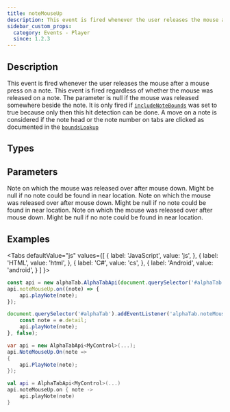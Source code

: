 ```yaml
---
title: noteMouseUp
description: This event is fired whenever the user releases the mouse after a mouse press on a note.
sidebar_custom_props:
  category: Events - Player
  since: 1.2.3
---
```


<SinceBadge since="1.2.3" />


## Description
This event is fired whenever the user releases the mouse after a mouse press on a note.
This event is fired regardless of whether the mouse was released on a note.
The parameter is null if the mouse was released somewhere beside the note.
It is only fired if [`includeNoteBounds`](/docs/reference/settings/core/includenotebounds) was set to true because
only then this hit detection can be done. A move on a note is considered if the note head or the note number on tabs are clicked as documented in the [`boundsLookup`](/docs/reference/scorerenderer/boundslookup)

<EventDescription metadata={metadata} />

## Types

<TypeTable>
    <TypeRow type="js" name="function(note)" />    
    <TypeRow type="net" name="Action<AlphaTab.Model.Note>" />    
    <TypeRow type="android" name="(note: AlphaTab.Model.Note) -> Unit" />    
</TypeTable>

## Parameters

<ParameterTable>
    <ParameterRow platform="js" name="note" type="alphaTab.model.Note">
        Note on which the mouse was released over after mouse down.
        Might be null if no note could be found in near location.
    </ParameterRow>
    <ParameterRow platform="net" name="note" type="AlphaTab.Model.Note">
        Note on which the mouse was released over after mouse down.
        Might be null if no note could be found in near location.
    </ParameterRow>
    <ParameterRow platform="android" name="note" type="alphaTab.model.Note">
        Note on which the mouse was released over after mouse down.
        Might be null if no note could be found in near location.
    </ParameterRow>
</ParameterTable>

## Examples

<Tabs
  defaultValue="js"
  values={[
    { label: 'JavaScript', value: 'js', },
    { label: 'HTML', value: 'html', },
    { label: 'C#', value: 'cs', },
    { label: 'Android', value: 'android', }
  ]
}>
<TabItem value="js">

```js
const api = new alphaTab.AlphaTabApi(document.querySelector('#alphaTab'));
api.noteMouseUp.on((note) => {
    api.playNote(note);
});
```

</TabItem>
<TabItem value="html">

```js
document.querySelector('#alphaTab').addEventListener('alphaTab.noteMouseUp', (e) => {
    const note = e.detail;
    api.playNote(note);
}, false);
```

</TabItem>
<TabItem value="cs">

```cs
var api = new AlphaTabApi<MyControl>(...);
api.NoteMouseUp.On(note => 
{
    api.PlayNote(note);
});
```

</TabItem>
<TabItem value="android">

```kotlin
val api = AlphaTabApi<MyControl>(...)
api.noteMouseUp.on { note ->
    api.playNote(note)
}
```

</TabItem>
</Tabs>